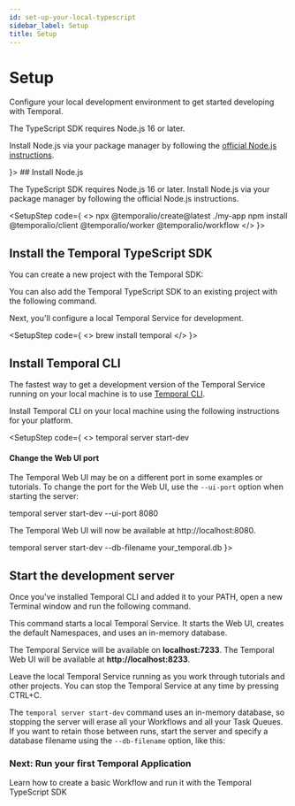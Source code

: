 ```yaml
---
id: set-up-your-local-typescript
sidebar_label: Setup
title: Setup
---
```



# Setup

Configure your local development environment to get started developing with Temporal.

<SetupSteps>
<SetupStep code={
  <>
    <p>The TypeScript SDK requires Node.js 16 or later.</p>
    <p>Install Node.js via your package manager by following the <a href="https://nodejs.org/en/download/" target="_blank">official Node.js instructions</a>.</p>
  </>
}>
## Install Node.js

The TypeScript SDK requires Node.js 16 or later. Install Node.js via your package manager by following the official Node.js instructions.
</SetupStep>

<SetupStep code={
<>
<CodeSnippet language="bash">
npx @temporalio/create@latest ./my-app
</CodeSnippet>
<CodeSnippet language="bash">
npm install @temporalio/client @temporalio/worker @temporalio/workflow
</CodeSnippet>
</>
}>

## Install the Temporal TypeScript SDK

You can create a new project with the Temporal SDK:

You can also add the Temporal TypeScript SDK to an existing project with the following command.

Next, you'll configure a local Temporal Service for development.
</SetupStep>

<SetupStep code={
<>
<CodeSnippet language="bash">
brew install temporal
</CodeSnippet>
</>
}>

## Install Temporal CLI

The fastest way to get a development version of the Temporal Service running on your local machine is to use [Temporal CLI](https://docs.temporal.io/cli).

Install Temporal CLI on your local machine using the following instructions for your platform.
</SetupStep>

<SetupStep code={
<>
<CodeSnippet language="bash">
temporal server start-dev
</CodeSnippet>

<div className="port-info">
<h4>Change the Web UI port</h4>
<p>The Temporal Web UI may be on a different port in some examples or tutorials. To change the port for the Web UI, use the <code>--ui-port</code> option when starting the server:</p>
<CodeSnippet language="bash">
temporal server start-dev --ui-port 8080
</CodeSnippet>
<p>The Temporal Web UI will now be available at http://localhost:8080.</p>
</div>
<style>
{`.port-info { background: rgba(68, 76, 231, 0.1); border: 1px solid rgba(68, 76, 231, 0.2); border-radius: 0.75rem; padding: 1.5rem; margin: 1.5rem 0; transition: all 0.3s ease-in-out; box-shadow: 0 2px 4px rgba(0, 0, 0, 0.05); } [data-theme='dark'] .port-info { background: rgba(68, 76, 231, 0.15); border-color: rgba(68, 76, 231, 0.3); } .port-info h4 { margin-top: 0; margin-bottom: 1rem; color: var(--ifm-color-emphasis-900); font-weight: 600; } .port-info p { margin-bottom: 1rem; font-size: 0.95rem; line-height: 1.5; color: var(--ifm-color-emphasis-800); } .port-info p:last-child { margin-bottom: 0; } .port-info code { background: rgba(255, 255, 255, 0.5); padding: 0.2rem 0.4rem; border-radius: 4px; font-size: 0.9em; } [data-theme='dark'] .port-info code { background: rgba(0, 0, 0, 0.2); } @media (max-width: 768px) { .port-info { padding: 1.25rem; } }`}
</style>
<CodeSnippet language="bash">
temporal server start-dev --db-filename your_temporal.db
</CodeSnippet>
</>
}>

## Start the development server

Once you've installed Temporal CLI and added it to your PATH, open a new Terminal window and run the following command.

This command starts a local Temporal Service. It starts the Web UI, creates the default Namespaces, and uses an in-memory database.

The Temporal Service will be available on <b>localhost:7233</b>.
The Temporal Web UI will be available at <b>http://localhost:8233</b>.

Leave the local Temporal Service running as you work through tutorials and other projects. You can stop the Temporal Service at any time by pressing CTRL+C.

The <code>temporal server start-dev</code> command uses an in-memory database, so stopping the server will erase all your Workflows and all your Task Queues. If you want to retain those between runs, start the server and specify a database filename using the <code>--db-filename</code> option, like this:
</SetupStep>
</SetupSteps>

<CallToAction href="/develop/typescript/core-application">
  <h3>Next: Run your first Temporal Application</h3>
  <p>Learn how to create a basic Workflow and run it with the Temporal TypeScript SDK</p>
</CallToAction>

